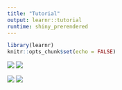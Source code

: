 ```yaml
---
title: "Tutorial"
output: learnr::tutorial
runtime: shiny_prerendered
---
```


```r
library(learnr)
knitr::opts_chunk$set(echo = FALSE)
```


![](https://youtu.be/zNzZ1PfUDNk)
![](https://www.youtube.com/watch?v=zNzZ1PfUDNk)

![](https://vimeo.com/142172484)
![](https://player.vimeo.com/video/142172484)

